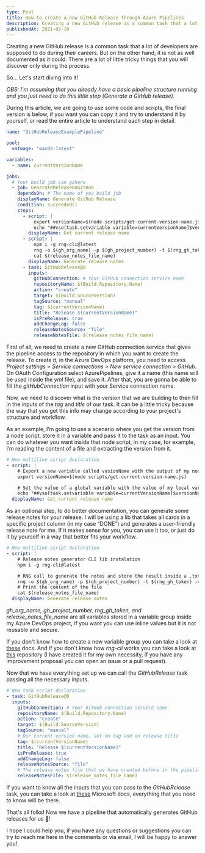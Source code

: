 ```yaml
---
type: Post
title: How to create a new GitHub Release through Azure Pipelines
description: Creating a new GitHub release is a common task that a lot of developers are supposed to do during their careers. But on the other hand, it is not as well documented as it could. There are a lot of little tricky things that you will discover only during the process.
publishedAt: 2021-02-10
---
```


Creating a new GitHub release is a common task that a lot of developers are supposed to do during their careers. But on the other hand, it is not as well documented as it could. There are a lot of little tricky things that you will discover only during the process.

So… Let's start diving into it!

_OBS: I'm assuming that you already have a basic pipeline structure running and you just need to do this little step (Generate a GitHub release)._

During this article, we are going to use some code and scripts, the final version is below, if you want you can copy it and try to understand it by yourself, or read the entire article to understand each step in detail.

```yaml
name: "GitHubReleaseExamplePipeline"

pool:
  vmImage: "macOS-latest"

variables:
  - name: currentVersionName

jobs:
  # Your build job can gohere
  - job: GenerateReleaseOnGitHub
    dependsOn: # The name of you build job
    displayName: Generate GitHub Release
    condition: succeeded()
    steps:
      - script: |
          export versionName=$(node scripts/get-current-version-name.js)
          echo "##vso[task.setvariable variable=currentVersionName]$versionName"
        displayName: Get current release name
      - script: |
          npm i -g rng-cli@latest
          rng -o $(gh_org_name) -p $(gh_project_number) -t $(rng_gh_token) -c "DONE" >> $(release_notes_file_name)
          cat $(release_notes_file_name)
        displayName: Generate release notes
      - task: GitHubRelease@0
        inputs:
          gitHubConnection: # Your GitHub connection service name
          repositoryName: $(Build.Repository.Name)
          action: "create"
          target: $(Build.SourceVersion)
          tagSource: "manual"
          tag: $(currentVersionName)
          title: "Release $(currentVersionName)"
          isPreRelease: true
          addChangeLog: false
          releaseNotesSource: "file"
          releaseNotesFile: $(release_notes_file_name)
```

First of all, we need to create a new GitHub connection service that gives the pipeline access to the repository in which you want to create the release. To create it, in the Azure DevOps platform, you need to access _Project settings > Service connections > New service connection > GitHub_. On OAuth Configuration select AzurePipelines, give it a name (this name will be used inside the _yml_ file), and save it. After that, you are gonna be able to fill the _gitHubConnection_ input with your Service connection name.

Now, we need to discover what is the version that we are building to then fill in the inputs of the _tag_ and _title_ of our task. It can be a little tricky because the way that you get this info may change according to your project's structure and workflow.

As an example, I’m going to use a scenario where you get the version from a node script, store it in a variable and pass it to the task as an input. You can do whatever you want inside that node script, in my case, for example, I’m reading the content of a file and extracting the version from it.

```yaml
# New multiline script declaration
- script: |
    # Export a new variable called vasionName with the output of my node script
    export versionName=$(node scripts/get-current-version-name.js)

    # Set the value of a global variable with the value of my local variable
    echo "##vso[task.setvariable variable=currentVersionName]$versionName"
  displayName: Get current release name
```

As an optional step, to do better documentation, you can generate some release notes for your release. I will be using a lib that takes all cards in a specific project column (in my case “DONE”) and generates a user-friendly release note for me. If it makes sense for you, you can use it too, or just do it by yourself in a way that better fits your workflow.

```yaml
# New multiline script declaration
- script: |
    # Release notes generator CLI lib instalation
    npm i -g rng-cli@latest

    # RNG call to generate the notes and store the result inside a .txt file
    rng -o $(gh_org_name) -p $(gh_project_number) -t $(rng_gh_token) -c "DONE" >> $(release_notes_file_name)
    # Print the content of the file
    cat $(release_notes_file_name)
  displayName: Generate release notes
```

_gh_org_name, gh_project_number, rng_gh_token, and release_notes_file_name_ are all variables stored in a variable group inside my Azure DevOps project, if you want you can use inline values but it is not reusable and secure.

If you don't know how to create a new variable group you can take a look at [these](https://learn.microsoft.com/en-us/azure/devops/pipelines/library/variable-groups?view=azure-devops&tabs=yaml) docs. And if you don't know how _rng-cli_ works you can take a look at [this](https://github.com/emiliosheinz/release-notes-generator) repository (I have created it for my own necessity, if you have any improvement proposal you can open an issue or a pull request).

Now that we have everything set up we can call the _GitHubRelease_ task passing all the necessary inputs.

```yaml
# New task script declaration
- task: GitHubRelease@0
  inputs:
    gitHubConnection: # Your GitHub connection service name
    repositoryName: $(Build.Repository.Name)
    action: "create"
    target: $(Build.SourceVersion)
    tagSource: "manual"
    # Our current version name, set on tag and on release title
    tag: $(currentVersionName)
    title: "Release $(currentVersionName)"
    isPreRelease: true
    addChangeLog: false
    releaseNotesSource: "file"
    # The release notes file that we have created before in the pipeline
    releaseNotesFile: $(release_notes_file_name)
```

If you want to know all the inputs that you can pass to the _GitHubRelease_ task, you can take a look at [these](https://learn.microsoft.com/en-us/azure/devops/pipelines/tasks/reference/github-release-v1?view=azure-pipelines&viewFallbackFrom=azure-devops) Microsoft docs, everything that you need to know will be there.

That's all folks! Now we have a pipeline that automatically generates GitHub releases for us 🚀!

I hope I could help you, if you have any questions or suggestions you can try to reach me here in the comments or via email, I will be happy to answer you!
